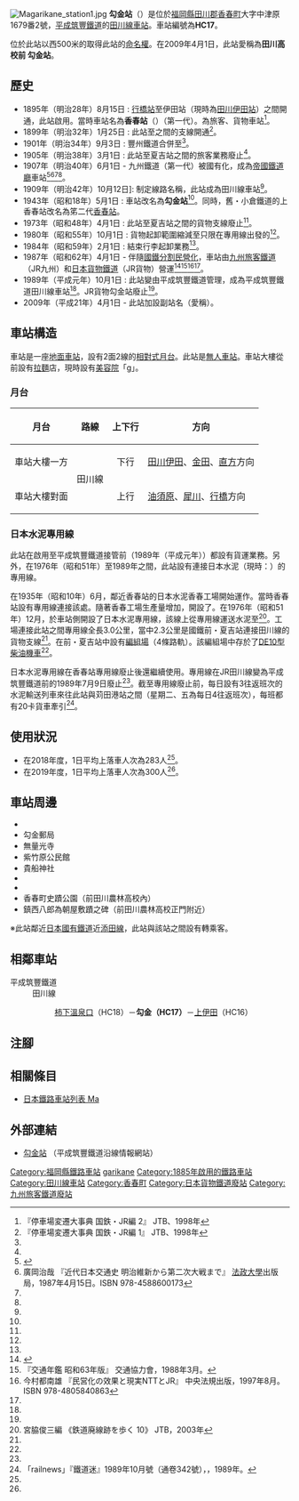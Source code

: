 {{NoteTA
|T=zh-hans:勾金站;zh-hk:勾金站;zh-tw:勾金車站;
|1=zh-hans:勾金站;zh-hk:勾金站;zh-tw:勾金車站;
}}
{{Infobox station
|公司色 = orange
|站名 = 勾金*
|圖片 = Magarikane station2.jpg
|圖片說明 = 車站大樓（2008年7月）
|日文原名 = 勾金
|平假名 = まがりかね
|羅馬拼音 = MAGARIKANE
|副站名 = 田川高校前 勾金
|電報略號 = 
|所在地 = {{JPN}}[[福岡縣|福岡縣]][[田川郡|田川郡]][[香春町|香春町]]大字中津原1679番2號
|座標 = {{coord|33|39|5.76|N|130|50|33.23|E|type:railwaystation_region:JP-24|display=inline,title}}
|車站構造 = [[地面車站|地面車站]]
|月台配置 = 2面2線
|啟用年月日 = 1895年（明治28年）8月15日
|廢站年月日 = 
|乘客人數 = 
|上下車人次 = 300<ref name=":0">[http://www.heichiku.net/heichiku/link-to-the-future/ 鉄道を未来につなぐために（令和元年度版） ︳ へいちくネット（平成筑豊鉄道）] {{Wayback|url=http://www.heichiku.net/heichiku/link-to-the-future/ |date=20201027184520 }}{{ja icon}} 各站上落人次調査結果</ref>
|統計年度 = 2019
|轉車 =
|全寬備註 = [[無人車站|無人車站]]<br>*在1943年前，此站曾經名為香春站。
|adjacent = {{Adjacent stations|system=平成筑豐鐵道|line=田川線|left=柿下溫泉口|right=上伊田|note-left=HC18<br/>1.1km|note-mid=HC17<br/>距離[[行橋站|行橋]]23.6km|note-right=HC16<br/>1.3km}}
}}
[[File:Magarikane_station1.jpg|thumb]]
'''勾金站'''（{{jpn|j=勾金駅|hg=まがりかねえき|rm=Magarikane eki|f=y}}）是位於[[福岡縣|福岡縣]][[田川郡|田川郡]][[香春町|香春町]]大字中津原1679番2號，[[平成筑豐鐵道|平成筑豐鐵道]]的[[田川線|田川線]][[鐵路車站|車站]]。車站編號為'''HC17'''。

位於此站以西500米的{{Translink|ja|福岡県立田川高等学校|福岡縣立田川高等學校}}取得此站的[[命名權|命名權]]。在2009年4月1日，此站愛稱為'''田川高校前 勾金站'''。

== 歷史 ==
* 1895年（明治28年）8月15日 : {{Translink|ja|豊州鉄道|豐州鐵道}}[[行橋站|行橋站]]至伊田站（現時為[[田川伊田站|田川伊田站]]）之間開通，此站啟用。當時車站名為'''香春站'''（{{jpn|j=香春駅|hg=かわらえき}}）（第一代）。為旅客、貨物車站<ref name="b">『停車場変遷大事典 国鉄・JR編 2』 JTB、1998年</ref>。
* 1899年（明治32年）1月25日 : 此站至{{Translink|ja|夏吉駅|夏吉站}}之間的支線開通<ref name="c">『停車場変遷大事典 国鉄・JR編 1』 JTB、1998年</ref>。
* 1901年（明治34年）9月3日 : 豐州鐵道合併至{{Translink|ja|九州鉄道|九州鐵道|九州鐵道（第一代）}}<ref name="c" />。
* 1905年（明治38年）3月1日 : 此站至夏吉站之間的旅客業務廢止<ref name="c" />。
* 1907年（明治40年）6月1日 - 九州鐵道（第一代）被國有化，成為[[帝國鐵道廳|帝國鐵道廳]]車站<ref>{{Cite book |  editor=九州鉄道百年祭実行委員会・百年史編纂部会 | title=九州の鉄道100年記念誌 鉄輪の轟き | edition=初版 | year=1988 | publisher=九州旅客鉄道 | language=ja |page=65 }}</ref><ref name="japan--trafic-history-meiji-ww2-1987-4-15">廣岡治哉 『近代日本交通史 明治維新から第二次大戦まで』 [[法政大學_(日本)|法政大學]]出版局，1987年4月15日。ISBN 978-4588600173</ref><ref name="b" /><ref name="c" />。
* 1909年（明治42年）10月12日]: 制定線路名稱，此站成為田川線車站<ref name="c" />。
* 1943年（昭和18年）5月1日 : 車站改名為'''勾金站'''<ref name="b" />。同時，舊・小倉鐵道的上香春站改名為笫二代[[香春站|香春站]]。
* 1973年（昭和48年）4月1日 : 此站至夏吉站之間的貨物支線廢止<ref name="c" />。
* 1980年（昭和55年）10月1日 : 貨物起卸範圍縮減至只限在專用線出發的{{Translink|ja|車扱貨物|車載貨物}}<ref name="b" />。
* 1984年（昭和59年）2月1日 : 結束行李起卸業務<ref name="b" />。
* 1987年（昭和62年）4月1日 - 伴隨[[國鐵分割民營化|國鐵分割民營化]]，車站由[[九州旅客鐵道|九州旅客鐵道]]（JR九州）和[[日本貨物鐵道|日本貨物鐵道]]（JR貨物）營運<ref>{{Cite book |  editor=九州鉄道百年祭実行委員会・百年史編纂部会 | title=九州の鉄道100年記念誌 鉄輪の轟き | edition=初版 | year=1988 | publisher=九州旅客鉄道 | language=ja |page=181 }}</ref><ref name="trafic-yearbook-1988">『交通年鑑 昭和63年版』 交通協力會，1988年3月。</ref><ref name="privatization-ntt-jr-1997-8">今村都南雄 『民営化の效果と現実NTTとJR』 中央法規出版，1997年8月。ISBN 978-4805840863</ref><ref name="b" />。
* 1989年（平成元年）10月1日 : 此站變由平成筑豐鐵道管理，成為平成筑豐鐵道田川線車站<ref name="b" />。JR貨物勾金站廢止<ref name="b" />。
* 2009年（平成21年）4月1日 - 此站加設副站名（愛稱）。

== 車站構造 ==
車站是一座[[地面車站|地面車站]]，設有2面2線的[[相對式月台|相對式月台]]。此站是[[無人車站|無人車站]]。車站大樓從前設有[[拉麵|拉麵]]店，現時設有[[美容院|美容院]]「g」。

=== 月台 ===
{| rules="rows" class="wikitable"
!月台!!路線!!上下行!!方向
|-
!車站大樓一方
|rowspan="2"|{{Color|#00BFFF|■}}田川線
| style="text-align:center" | 下行
|[[田川伊田站|田川伊田]]、[[金田站|金田]]、[[直方站|直方]]方向
|-
!車站大樓對面
| style="text-align:center" | 上行
|[[油須原站|油須原]]、[[犀川站|犀川]]、[[行橋站|行橋]]方向
|}

=== 日本水泥專用線 ===
此站在啟用至平成筑豐鐵道接管前（1989年（平成元年））都設有貨運業務。另外，在1976年（昭和51年）至1989年之間，此站設有連接日本水泥（現時：{{Translink|ja|太平洋セメント|太平洋水泥}}）的專用線。

在1935年（昭和10年）6月，鄰近香春站的日本水泥香春工場開始運作。當時香春站設有專用線連接該處。隨著香春工場生產量增加，開設了{{Translink|ja|苅田港}}。在1976年（昭和51年）12月，於車站側開設了日本水泥專用線，該線上從專用線運送水泥至{{Translink|ja|苅田港駅|苅田港站}}<ref name="a">宮脇俊三編 《鉄道廃線跡を歩く 10》 JTB，2003年</ref>。工場連接此站之間專用線全長3.0公里，當中2.3公里是國鐵前・夏吉站連接田川線的貨物支線<ref name="a" />。在前・夏吉站中設有[[編組場|編組場]]（4條路軌）。該編組場中存於了[[日本國鐵DE10型柴油機車|DE10型柴油機車]]<ref name="a" />。

日本水泥專用線在香春站專用線廢止後還繼續使用。專用線在JR田川線變為平成筑豐鐵道前的1989年7月9日廢止<ref name="a" />。截至專用線廢止前，每日設有3往返班次的水泥輸送列車來往此站與苅田港站之間（星期二、五為每日4往返班次），每班都有20卡貨車牽引<ref>「railnews」『鐵道迷』1989年10月號（通卷342號），{{Translink|ja|交友社}}，1989年。</ref>。
== 使用狀況 ==
*在2018年度，1日平均上落車人次為283人<ref name=":0"/>。
*在2019年度，1日平均上落車人次為300人<ref name=":0"/>。

== 車站周邊 ==
* {{Translink|ja|福岡県立田川高等学校|福岡縣立田川高等學校}}
* 勾金郵局
* 無量光寺
* 紫竹原公民館
* 貴船神社
* {{Translink|ja|福岡県道52号八女香春線|福岡縣道52號八女香春線}}
* {{Translink|ja|福岡県道204号田川犀川線|福岡縣道204號田川犀川線}}
* 香春町史蹟公園（前田川農林高校內）
* 鎮西八郎為朝屋敷蹟之碑（前田川農林高校正門附近）
※此站鄰近[[日本國有鐵道|日本國有鐵道]]近[[添田線|添田線]]{{Translink|ja|上伊田駅 (国鉄)|上伊田駅 (國鐵)|上伊田站}}，此站與該站之間設有轉乘客。
== 相鄰車站 ==
; 平成筑豐鐵道
: 田川線
::[[柿下溫泉口站|柿下溫泉口]]（HC18）－'''勾金（HC17）'''－[[上伊田站|上伊田]]（HC16）
== 注腳 ==
{{Reflist}}
== 相關條目 ==
* [[日本鐵路車站列表_Ma|日本鐵路車站列表 Ma]]
== 外部連結 ==
* [http://www.heichiku.net/railway/stations/%E5%8B%BE%E9%87%91%E9%A7%85/ 勾金站] {{Wayback|url=http://www.heichiku.net/railway/stations/%E5%8B%BE%E9%87%91%E9%A7%85/ |date=20200929112514 }}{{ja icon}}（平成筑豐鐵道沿線情報網站）
{{田川線}}
{{DEFAULTSORT:Magarikane}}
[[Category:福岡縣鐵路車站|Category:福岡縣鐵路車站]]
[[Category:日本鐵路車站_Ma|garikane]]
[[Category:1885年啟用的鐵路車站|Category:1885年啟用的鐵路車站]]
[[Category:田川線車站|Category:田川線車站]]
[[Category:香春町|Category:香春町]]
[[Category:日本貨物鐵道廢站|Category:日本貨物鐵道廢站]]
[[Category:九州旅客鐵道廢站|Category:九州旅客鐵道廢站]]